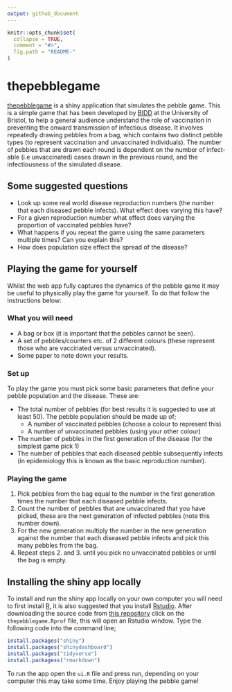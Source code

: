 ```yaml
---
output: github_document
---
```


<!-- README.md is generated from README.Rmd. Please edit that file -->

```r
knitr::opts_chunk$set(
  collapse = TRUE,
  comment = "#>",
  fig.path = "README-"
)
```

# thepebblegame

[thepebblegame](https://seabbs.shinyapps.io/thepebblegame/) is a shiny application that simulates the pebble game. This is a simple game that has been developed by [BIDD](http://www.bristol.ac.uk/social-community-medicine/research/groups/bidd/) at the University of Bristol, to help a general audience understand the role of vaccination in preventing the onward transmission of infectious disease. It involves repeatedly drawing pebbles from a bag, which contains two distinct pebble types (to represent vaccination and unvaccinated individuals). The number of pebbles that are drawn each round is dependent on the number of infect-able (i.e unvaccinated) cases drawn in the previous round, and the infectiousness of the simulated disease. 

## Some suggested questions

- Look up some real world disease reproduction numbers (the number that each diseased pebble infects). What effect does varying this have?
- For a given reproduction number what effect does varying the proportion of vaccinated pebbles have?
- What happens if you repeat the game using the same parameters multiple times? Can you explain this? 
- How does population size effect the spread of the disease?

## Playing the game for yourself

Whilst the web app fully captures the dynamics of the pebble game it may be useful to physically play the game for yourself. To do that follow the instructions below:

### What you will need

- A bag or box (it is important that the pebbles cannot be seen).
- A set of pebbles/counters etc. of 2 different colours (these represent those who are vaccinated versus unvaccinated).
- Some paper to note down your results.

### Set up

To play the game you must pick some basic parameters that define your pebble population and the disease. These are:

- The total number of pebbles (for best results it is suggested to use at least 50). The pebble population should be made up of;
    - A number of vaccinated pebbles (choose a colour to represent this)
    - A number of unvaccinated pebbles (using your other colour)
- The number of pebbles in the first generation of the disease (for the simplest game pick 1)
- The number of pebbles that each diseased pebble subsequently infects (in epidemiology this is known as the basic reproduction number).

### Playing the game

1. Pick pebbles from the bag equal to the number in the first generation times the number that each diseased pebble infects.
2. Count the number of pebbles that are unvaccinated that you have picked, these are the next generation of infected pebbles (note this number down).
3. For the new generation multiply the number in the new generation against the number that each diseased pebble infects and pick this many pebbles from the bag.
4. Repeat steps 2. and 3. until you pick no unvaccinated pebbles or until the bag is empty.

## Installing the shiny app locally

To install and run the shiny app locally on your own computer you will need to first install [R](https://www.r-project.org/), it is also suggested that you install [Rstudio](https://www.rstudio.com/products/rstudio/download/). After downloading the source code from [this repository](https://www.github.com/seabbs/thepebblegame) click on the `thepebblegame.Rprof` file, this will open an Rstudio window. Type the following code into the command line;

```r
install.packages("shiny")
install.packages("shinydashboard")
install.packages("tidyverse")
install.packagess("rmarkdown")
```

To run the app open the `ui.R` file and press run, depending on your computer this may take some time. Enjoy playing the pebble game!
